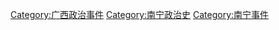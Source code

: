 [[Category:广西政治事件|Category:广西政治事件]]
[[Category:南宁政治史|Category:南宁政治史]]
[[Category:南宁事件|Category:南宁事件]]